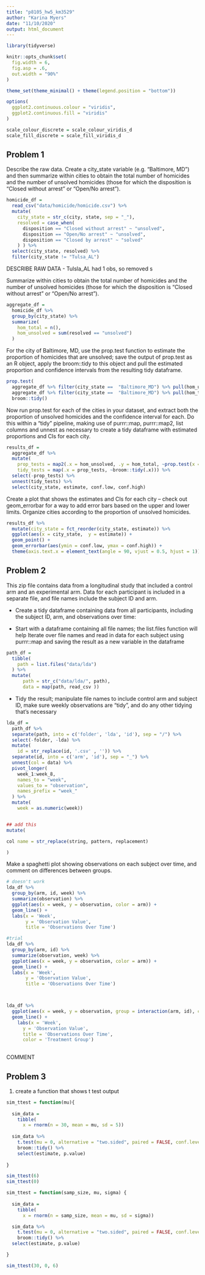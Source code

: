 ```yaml
---
title: "p8105_hw5_km3529"
author: "Karina Myers"
date: "11/10/2020"
output: html_document
---
```


```r
library(tidyverse)

knitr::opts_chunk$set(
  fig.width = 6,
  fig.asp = .6,
  out.width = "90%"
)

theme_set(theme_minimal() + theme(legend.position = "bottom"))

options(
  ggplot2.continuous.colour = "viridis",
  ggplot2.continuous.fill = "viridis"
)

scale_colour_discrete = scale_colour_viridis_d
scale_fill_discrete = scale_fill_viridis_d
```


## Problem 1

Describe the raw data. Create a city_state variable (e.g. “Baltimore, MD”) and then summarize within cities to obtain the total number of homicides and the number of unsolved homicides (those for which the disposition is “Closed without arrest” or “Open/No arrest”).

```r
homicide_df = 
  read_csv("data/homicide/homicide.csv") %>% 
  mutate(
    city_state = str_c(city, state, sep = "_"), 
    resolved = case_when(
      disposition == "Closed without arrest" ~ "unsolved", 
      disposition == "Open/No arrest" ~ "unsolved", 
      disposition == "Closed by arrest" ~ "solved"
    ) ) %>% 
  select(city_state, resolved) %>% 
  filter(city_state != "Tulsa_AL")
```

DESCRIBE RAW DATA
  - Tulsla_AL had 1 obs, so removed s



Summarize within cities to obtain the total number of homicides and the number of unsolved homicides (those for which the disposition is “Closed without arrest” or “Open/No arrest”).
```r
aggregate_df = 
  homicide_df %>% 
  group_by(city_state) %>% 
  summarize(
    hom_total = n(), 
    hom_unsolved = sum(resolved == "unsolved")
  )
```


For the city of Baltimore, MD, use the prop.test function to estimate the proportion of homicides that are unsolved; save the output of prop.test as an R object, apply the broom::tidy to this object and pull the estimated proportion and confidence intervals from the resulting tidy dataframe.

```r
prop.test(
  aggregate_df %>% filter(city_state ==  "Baltimore_MD") %>% pull(hom_unsolved), 
  aggregate_df %>% filter(city_state ==  "Baltimore_MD") %>% pull(hom_total)) %>%
  broom::tidy()
```

Now run prop.test for each of the cities in your dataset, and extract both the proportion of unsolved homicides and the confidence interval for each. Do this within a “tidy” pipeline, making use of purrr::map, purrr::map2, list columns and unnest as necessary to create a tidy dataframe with estimated proportions and CIs for each city. 
```r
results_df = 
  aggregate_df %>% 
  mutate(
    prop_tests = map2(.x = hom_unsolved, .y = hom_total, ~prop.test(x = .x, n = .y)), 
    tidy_tests = map(.x = prop_tests, ~broom::tidy(.x))) %>% 
  select(-prop_tests) %>% 
  unnest(tidy_tests) %>%
  select(city_state, estimate, conf.low, conf.high)
```


Create a plot that shows the estimates and CIs for each city – check out geom_errorbar for a way to add error bars based on the upper and lower limits. Organize cities according to the proportion of unsolved homicides.

```r
results_df %>% 
  mutate(city_state = fct_reorder(city_state, estimate)) %>% 
  ggplot(aes(x = city_state,  y = estimate)) + 
  geom_point() + 
  geom_errorbar(aes(ymin = conf.low, ymax = conf.high)) +
  theme(axis.text.x = element_text(angle = 90, vjust = 0.5, hjust = 1))
```


## Problem 2

This zip file contains data from a longitudinal study that included a control arm and an experimental arm. Data for each participant is included in a separate file, and file names include the subject ID and arm.

* Create a tidy dataframe containing data from all participants, including the subject ID, arm, and observations over time:

* Start with a dataframe containing all file names; the list.files function will help
Iterate over file names and read in data for each subject using purrr::map and saving the result as a new variable in the dataframe


```r
path_df = 
  tibble(
    path = list.files("data/lda")
  ) %>% 
  mutate(
      path = str_c("data/lda/", path), 
      data = map(path, read_csv )) 
```


* Tidy the result; manipulate file names to include control arm and subject ID, make sure weekly observations are “tidy”, and do any other tidying that’s necessary

```r
lda_df = 
  path_df %>% 
  separate(path, into = c('folder', 'lda', 'id'), sep = "/") %>% 
  select(-folder, -lda) %>% 
  mutate(
    id = str_replace(id, '.csv' , '')) %>% 
  separate(id, into = c('arm', 'id'), sep = "_") %>% 
  unnest(col = data) %>% 
  pivot_longer(
    week_1:week_8, 
    names_to = "week",  
    values_to = "observation", 
    names_prefix = "week_"
  ) %>% 
  mutate(
    week = as.numeric(week))


## add this
mutate(

col name = str_replace(string, pattern, replacement)

)


```

Make a spaghetti plot showing observations on each subject over time, and comment on differences between groups.

```r
# doesn't work 
lda_df %>% 
  group_by(arm, id, week) %>% 
  summarize(observation) %>% 
  ggplot(aes(x = week, y = observation, color = arm)) + 
  geom_line() +
  labs(x = 'Week', 
       y = 'Observation Value', 
       title = 'Observations Over Time')

#trial 
lda_df %>% 
  group_by(arm, id) %>% 
  summarize(observation, week) %>% 
  ggplot(aes(x = week, y = observation, color = arm)) + 
  geom_line() +
  labs(x = 'Week', 
       y = 'Observation Value', 
       title = 'Observations Over Time')



lda_df %>% 
  ggplot(aes(x = week, y = observation, group = interaction(arm, id), color = arm)) + 
  geom_line() +
    labs(x = 'Week', 
      y = 'Observation Value', 
      title = 'Observations Over Time', 
      color = 'Treatment Group') 
 
```

COMMENT


## Problem 3


1) create a function that shows t test output 


```r
sim_ttest = function(mu){
  
  sim_data = 
    tibble(
      x = rnorm(n = 30, mean = mu, sd = 5)) 
  
  sim_data %>% 
    t.test(mu = 0, alternative = "two.sided", paired = FALSE, conf.level = 0.95) %>% 
    broom::tidy() %>% 
    select(estimate, p.value)
  
}

sim_ttest(6)
sim_ttest(0)


```

 
```r

sim_ttest = function(samp_size, mu, sigma) {
  
  sim_data = 
    tibble(
      x = rnorm(n = samp_size, mean = mu, sd = sigma))

  sim_data %>% 
    t.test(mu = 0, alternative = "two.sided", paired = FALSE, conf.level = 0.95) %>% 
    broom::tidy() %>% 
  select(estimate, p.value)

} 

sim_ttest(30, 0, 6)

```

  






















